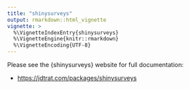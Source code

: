 ```yaml
---
title: "shinysurveys"
output: rmarkdown::html_vignette
vignette: >
  %\VignetteIndexEntry{shinysurveys}
  %\VignetteEngine{knitr::rmarkdown}
  %\VignetteEncoding{UTF-8}
---
```


Please see the {shinysurveys} website for full documentation:

-   <https://jdtrat.com/packages/shinysurveys>

